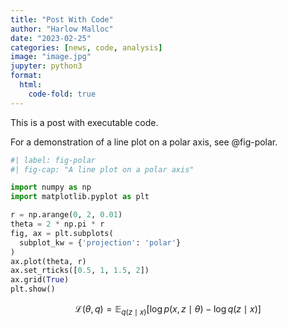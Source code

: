 ```yaml
---
title: "Post With Code"
author: "Harlow Malloc"
date: "2023-02-25"
categories: [news, code, analysis]
image: "image.jpg"
jupyter: python3
format:
  html:
    code-fold: true
---
```


This is a post with executable code.

For a demonstration of a line plot on a polar axis, see @fig-polar.

```python
#| label: fig-polar
#| fig-cap: "A line plot on a polar axis"

import numpy as np
import matplotlib.pyplot as plt

r = np.arange(0, 2, 0.01)
theta = 2 * np.pi * r
fig, ax = plt.subplots(
  subplot_kw = {'projection': 'polar'} 
)
ax.plot(theta, r)
ax.set_rticks([0.5, 1, 1.5, 2])
ax.grid(True)
plt.show()
```
$$\mathcal{L}(\theta, q) = \mathbb{E}_{q(z \mid x)} \left[ \log p(x, z \mid \theta) - \log q(z \mid x) \right]$$
